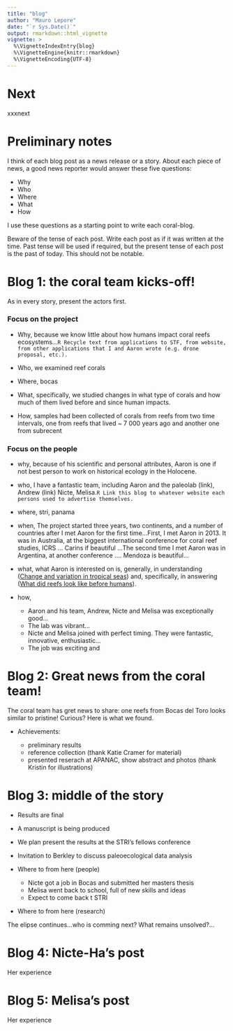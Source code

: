 ```yaml
---
title: "blog"
author: "Mauro Lepore"
date: "`r Sys.Date()`"
output: rmarkdown::html_vignette
vignette: >
  %\VignetteIndexEntry{blog}
  %\VignetteEngine{knitr::rmarkdown}
  %\VignetteEncoding{UTF-8}
---
```


# Next

xxxnext





# Preliminary notes

I think of each blog post as a news release or a story. About each piece of news, a good news reporter would answer these five questions:

- Why
- Who
- Where
- What
- How

I use these questions as a starting point to write each coral-blog.

Beware of the tense of each post. Write each post as if it was written at the time. Past tense will be used if required, but the present tense of each post is the past of today. This should not be notable.



# Blog 1: the coral team kicks-off!

As in every story, present the actors first. 



### Focus on the project

- Why, because we know little about how humans impact coral reefs ecosystems...```R Recycle text from applications to STF, from website, from other applications that I and Aaron wrote (e.g. drone proposal, etc.).```

- Who, we examined reef corals

- Where,  bocas

- What, specifically, we studied changes in what type of corals and how much of them lived before and since human impacts. 
    
- How, samples had been collected of corals from reefs from two time intervals, one from reefs that lived ~ 7 000 years ago and another one from subrecent



### Focus on the people

- why, because of his scientific and personal attributes, Aaron is one if not best person to work on historical ecology in the Holocene.

- who, I have a fantastic team, including Aaron and the paleolab (link), Andrew (link) Nicte, Melisa.```R Link this blog to whatever website each persons used to advertise themselves.```


- where, stri, panama

- when, The project started three years, two continents, and a number of countries after I met Aaron for the first time...First, I met Aaron in 2013. It was in Australia, at the biggest international conference for coral reef studies, ICRS ... Carins if beautiful ...The second time I met Aaron was in Argentina, at another conference .... Mendoza is beautiful...

- what, what Aaron is interested on is, generally, in understanding ([Change and variation in tropical seas](https://aaronodea.wordpress.com/research-group/)) and, specifically, in answering ([What did reefs look like before humans](https://baselinecaribbean.wordpress.com/)).

- how, 

    + Aaron and his team, Andrew, Nicte and Melisa was exceptionally good... 
    + The lab was vibrant...
    + Nicte and Melisa joined with perfect timing. They were fantastic, innovative, enthusiastic...
    + The job was exciting and 

# Blog 2: Great news from the coral team!

The coral team has gret news to share: one reefs from Bocas del Toro looks similar to pristine! Curious? Here is what we found.

- Achievements:

    + preliminary results
    + reference collection (thank Katie Cramer for material)
    + presented reserach at APANAC, show abstract and photos (thank Kristin for illustrations)




# Blog 3: middle of the story

- Results are final
- A manuscript is being produced
- We plan present the results at the STRI's fellows conference
- Invitation to Berkley to discuss paleoecological data analysis

- Where to from here (people)
    + Nicte got a job in Bocas and submitted her masters thesis
    + Melisa went back to school, full of new skills and ideas
    + Expect to come back t STRI
    
- Where to from here (research)

The elipse continues...who is comming next? What remains unsolved?...



# Blog 4: Nicte-Ha's post

Her experience



# Blog 5: Melisa's post

Her experience
